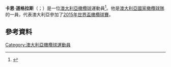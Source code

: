 {{expand|time=2015-11-22T07:30:45+00:00}}
'''卡恩·道格拉斯'''（{{lang-en|Kane Douglas}}；{{bd|1989年|6月1日}}）是一位[[澳大利亞|澳大利亞]][[橄欖球|橄欖球]]運動員<ref name=Herald>{{cite web|last= |title=Mum's the word as Douglas seeks happier ending|accessdate=27 October 2013|work=Glasgow Herald|date=24 October 2013}}</ref>。他是[[澳大利亞國家橄欖球隊|澳大利亞國家橄欖球隊]]的一員，代表澳大利亞參加了[[2015年世界盃橄欖球賽|2015年世界盃橄欖球賽]]。
==參考資料==
{{Reflist}}
[[Category:澳大利亞橄欖球運動員|Category:澳大利亞橄欖球運動員]]